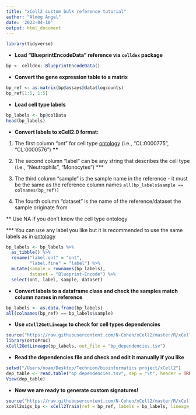 ```yaml
---
title: "xCell2 custom bulk reference tutorial"
author: "Almog Angel"
date: '2023-04-10'
output: html_document
---
```


```r
library(tidyverse)
```

-   **Load "BlueprintEncodeData" reference via `celldex` package**

```r
bp <- celldex::BlueprintEncodeData() 
```

-   **Convert the gene expression table to a matrix**

```r
bp_ref <- as.matrix(bp@assays@data$logcounts)
bp_ref[1:5, 1:5]
```

-   **Load cell type labels**

```r
bp_labels <- bp@colData
head(bp_labels)
```

-   **Convert labels to xCell2.0 format:**

1.  The first column "ont" for cell type [ontology](https://www.ebi.ac.uk/ols/index) (i.e., "CL:0000775", "CL:0000576") **\*\***

2.  The second column "label" can be any string that describes the cell type (i.e., "Neutrophils", "Monocytes") \*\*\*

3.  The third column "sample" is the sample name in the reference - it must be the same as the reference column names `all(bp_labels$sample == colnames(bp_ref))`

4.  The fourth column "dataset" is the name of the reference/dataset the sample originate from

\*\* Use NA if you don't know the cell type ontology

\*\*\* You can use any label you like but it is recommended to use the same labels as in [ontology](https://www.ebi.ac.uk/ols/index)

```r
bp_labels <- bp_labels %>%
  as_tibble() %>% 
  rename("label.ont" = "ont",
         "label.fine" = "label") %>%
  mutate(sample = rownames(bp_labels),
         dataset = "Blueprint-Encode") %>%
  select(ont, label, sample, dataset)
```

-   **Convert labels to a dataframe class and check the samples match column names in reference**

```r
bp_labels <- as.data.frame(bp_labels)
all(colnames(bp_ref) == bp_labels$sample)

```

-   **Use `xCell2GetLineage` to check for cell types dependencies**

```r

source("https://raw.githubusercontent.com/N-Cohen/xCell2/master/R/xCell2GetLineage.R")
library(ontoProc)
xCell2GetLineage(bp_labels, out_file = "bp_dependencies.tsv")
```

-   **Read the dependencies file and check and edit it manually if you like**

```r
setwd("/Users/noam/Desktop/Technion/bioinformatics project/xCell2")
dep_table <- read.table("bp_dependencies.tsv", sep = "\t", header = TRUE)
View(dep_table)
```

-   **Now we are ready to generate custom signatures!**

```r
source("https://raw.githubusercontent.com/N-Cohen/xCell2/master/R/xCell2Train.R")
xcell2sigs_bp <- xCell2Train(ref = bp_ref, labels = bp_labels, lineage_file_checked = "bp_dependencies.tsv", data_type = "rnaseq")
```
